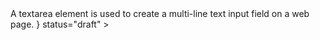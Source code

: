

<Unstyled>
	<Page.Tabs
		title="Textarea"
		subtitle={
			<>
				A textarea element is used to create a multi-line text input field on a
				web page.
			</>
		}
		status="draft"
	>
		<div id="usage" label="Usage">
			<TabUsage />
		</div>
		<div id="code" label="Code">
			<TabCode />
		</div>
		<div id="examples" label="Examples">
			<TabExamples />
		</div>
	</Page.Tabs>
</Unstyled>
